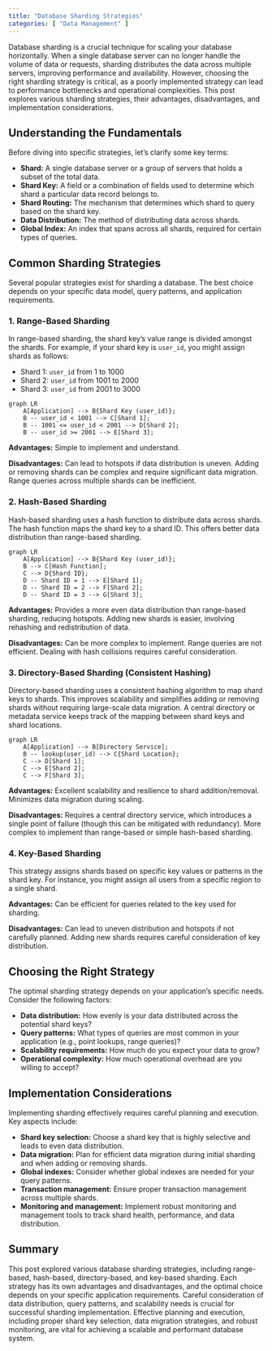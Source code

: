 ```yaml
---
title: "Database Sharding Strategies"
categories: [ "Data Management" ]
---
```



Database sharding is a crucial technique for scaling your database horizontally.  When a single database server can no longer handle the volume of data or requests, sharding distributes the data across multiple servers, improving performance and availability.  However, choosing the right sharding strategy is critical, as a poorly implemented strategy can lead to performance bottlenecks and operational complexities. This post explores various sharding strategies, their advantages, disadvantages, and implementation considerations.


## Understanding the Fundamentals

Before diving into specific strategies, let's clarify some key terms:

* **Shard:** A single database server or a group of servers that holds a subset of the total data.
* **Shard Key:**  A field or a combination of fields used to determine which shard a particular data record belongs to.
* **Shard Routing:** The mechanism that determines which shard to query based on the shard key.
* **Data Distribution:** The method of distributing data across shards.
* **Global Index:**  An index that spans across all shards, required for certain types of queries.

## Common Sharding Strategies

Several popular strategies exist for sharding a database.  The best choice depends on your specific data model, query patterns, and application requirements.

### 1. Range-Based Sharding

In range-based sharding, the shard key's value range is divided amongst the shards. For example, if your shard key is `user_id`, you might assign shards as follows:

* Shard 1: `user_id` from 1 to 1000
* Shard 2: `user_id` from 1001 to 2000
* Shard 3: `user_id` from 2001 to 3000

```mermaid
graph LR
    A[Application] --> B{Shard Key (user_id)};
    B -- user_id < 1001 --> C[Shard 1];
    B -- 1001 <= user_id < 2001 --> D[Shard 2];
    B -- user_id >= 2001 --> E[Shard 3];
```

**Advantages:** Simple to implement and understand.

**Disadvantages:**  Can lead to hotspots if data distribution is uneven.  Adding or removing shards can be complex and require significant data migration.  Range queries across multiple shards can be inefficient.


### 2. Hash-Based Sharding

Hash-based sharding uses a hash function to distribute data across shards. The hash function maps the shard key to a shard ID.  This offers better data distribution than range-based sharding.

```mermaid
graph LR
    A[Application] --> B{Shard Key (user_id)};
    B --> C[Hash Function];
    C --> D{Shard ID};
    D -- Shard ID = 1 --> E[Shard 1];
    D -- Shard ID = 2 --> F[Shard 2];
    D -- Shard ID = 3 --> G[Shard 3];
```

**Advantages:**  Provides a more even data distribution than range-based sharding, reducing hotspots.  Adding new shards is easier, involving rehashing and redistribution of data.

**Disadvantages:**  Can be more complex to implement.  Range queries are not efficient.  Dealing with hash collisions requires careful consideration.


### 3. Directory-Based Sharding (Consistent Hashing)

Directory-based sharding uses a consistent hashing algorithm to map shard keys to shards.  This improves scalability and simplifies adding or removing shards without requiring large-scale data migration. A central directory or metadata service keeps track of the mapping between shard keys and shard locations.


```mermaid
graph LR
    A[Application] --> B[Directory Service];
    B -- lookup(user_id) --> C{Shard Location};
    C --> D[Shard 1];
    C --> E[Shard 2];
    C --> F[Shard 3];
```

**Advantages:**  Excellent scalability and resilience to shard addition/removal.  Minimizes data migration during scaling.

**Disadvantages:** Requires a central directory service, which introduces a single point of failure (though this can be mitigated with redundancy). More complex to implement than range-based or simple hash-based sharding.


### 4. Key-Based Sharding

This strategy assigns shards based on specific key values or patterns in the shard key. For instance, you might assign all users from a specific region to a single shard.

**Advantages:**  Can be efficient for queries related to the key used for sharding.

**Disadvantages:** Can lead to uneven distribution and hotspots if not carefully planned.  Adding new shards requires careful consideration of key distribution.



## Choosing the Right Strategy

The optimal sharding strategy depends on your application's specific needs.  Consider the following factors:

* **Data distribution:** How evenly is your data distributed across the potential shard keys?
* **Query patterns:** What types of queries are most common in your application (e.g., point lookups, range queries)?
* **Scalability requirements:** How much do you expect your data to grow?
* **Operational complexity:** How much operational overhead are you willing to accept?


## Implementation Considerations

Implementing sharding effectively requires careful planning and execution. Key aspects include:

* **Shard key selection:** Choose a shard key that is highly selective and leads to even data distribution.
* **Data migration:**  Plan for efficient data migration during initial sharding and when adding or removing shards.
* **Global indexes:** Consider whether global indexes are needed for your query patterns.
* **Transaction management:** Ensure proper transaction management across multiple shards.
* **Monitoring and management:** Implement robust monitoring and management tools to track shard health, performance, and data distribution.


## Summary

This post explored various database sharding strategies, including range-based, hash-based, directory-based, and key-based sharding. Each strategy has its own advantages and disadvantages, and the optimal choice depends on your specific application requirements.  Careful consideration of data distribution, query patterns, and scalability needs is crucial for successful sharding implementation.  Effective planning and execution, including proper shard key selection, data migration strategies, and robust monitoring, are vital for achieving a scalable and performant database system.


